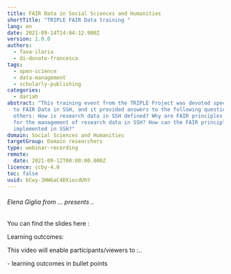 ```yaml
---
title: FAIR Data in Social Sciences and Humanities
shortTitle: "TRIPLE FAIR Data training "
lang: en
date: 2021-09-14T14:04:12.900Z
version: 1.0.0
authors:
  - fava-ilaria
  - di-donato-francesca
tags:
  - open-science
  - data-management
  - scholarly-publishing
categories:
  - dariah
abstract: "This training event from the TRIPLE Project was devoted specifically
  to FAIR Data in SSH, and it provided answers to the following questions, among
  others: How is research data in SSH defined? Why are FAIR principles important
  for the management of research data in SSH? How can the FAIR principles be
  implemented in SSH?"
domain: Social Sciences and Humanities
targetGroup: Domain researchers
type: webinar-recording
remote:
  date: 2021-09-12T00:00:00.000Z
licence: ccby-4.0
toc: false
uuid: bCwy-3HWGaC4DXiocdUhY
---
```

###### Elena Giglia from ... presents .. 



You can find the slides here :  

Learning outcomes:

This video will enable participants/viewers to :..

\- learning outcomes in bullet points

<VideoCard provider="youtube" id="3jpFxtKIME" title="FAIR Data in SSH " subtitle="Click here to view" image="images/capture-d’écran-2021-09-15-à-16.21.07.png" />